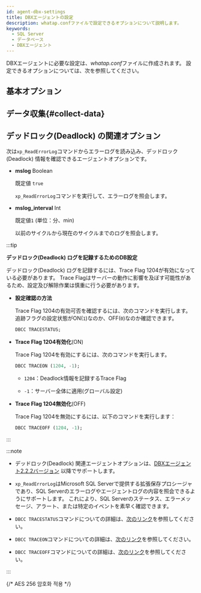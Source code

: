```yaml
---
id: agent-dbx-settings
title: DBXエージェントの設定
description: whatap.confファイルで設定できるオプションについて説明します。
keywords:
  - SQL Server
  - データベース
  - DBXエージェント
---
```



<V2Note product="SQL Server" />

DBXエージェントに必要な設定は、*whatap.conf*ファイルに作成されます。 設定できるオプションについては、次を参照してください。

## 基本オプション


<Dbagentdbxbasicoption />

## データ収集{#collect-data}


<Dbagentsettingdatacollection />

## デッドロック(Deadlock) の関連オプション

次は`xp_ReadErrorLog`コマンドからエラーログを読み込み、デッドロック(Deadlock) 情報を確認できるエージェントオプションです。

- **mslog** <span class='type'>Boolean</span>

  既定値 `true`

  `xp_ReadErrorLog`コマンドを実行して、エラーログを照会します。

- **mslog_interval** <span class='type'>Int</span>

  既定値`1` (単位：分、min)

  以前のサイクルから現在のサイクルまでのログを照会します。

:::tip

**デッドロック(Deadlock) ログを記録するためのDB設定**

デッドロック(Deadlock) ログを記録するには、Trace Flag 1204が有効になっている必要があります。 Trace Flagはサーバーの動作に影響を及ぼす可能性があるため、設定及び解除作業は慎重に行う必要があります。

- **設定確認の方法**

  Trace Flag 1204の有効可否を確認するには、次のコマンドを実行します。 追跡フラグの設定状態がON(`1`)なのか、OFF(`0`)なのか確認できます。

  ```sql
  DBCC TRACESTATUS;
  ```

- **Trace Flag 1204有効化**(ON)

  Trace Flag 1204を有効にするには、次のコマンドを実行します。

  ```sql
  DBCC TRACEON (1204, -1);
  ```

  - `1204`：Deadlock情報を記録するTrace Flag

  - `-1`：サーバー全体に適用(グローバル設定)

- **Trace Flag 1204無効化**(OFF)

  Trace Flag 1204を無効にするには、以下のコマンドを実行します：

  ```sql
  DBCC TRACEOFF (1204, -1);
  ```

:::

:::note

- デッドロック(Deadlock) 関連エージェントオプションは、[DBXエージェント2.2.2バージョン](../release-notes/db/dbx-2_2_2) 以降でサポートします。

- `xp_ReadErrorLog`はMicrosoft SQL Serverで提供する拡張保存プロシージャであり、SQL Serverのエラーログやエージェントログの内容を照会できるようにサポートします。 これにより、SQL Serverのステータス、エラーメッセージ、アラート、または特定のイベントを素早く確認できます。

- `DBCC TRACESTATUS`コマンドについての詳細は、[次のリンク](https://learn.microsoft.com/sql/t-sql/database-console-commands/dbcc-tracestatus-transact-sql?view=sql-server-ver16)を参照してください。

- `DBCC TRACEON`コマンドについての詳細は、[次のリンク](https://learn.microsoft.com/sql/t-sql/database-console-commands/dbcc-traceon-transact-sql?view=sql-server-ver16)を参照してください。

- `DBCC TRACEOFF`コマンドについての詳細は、[次のリンク](https://learn.microsoft.com/sql/t-sql/database-console-commands/dbcc-traceoff-transact-sql?view=sql-server-ver16)を参照してください。

:::

{/* AES 256 암호화 적용 */}

<Dbaes256encrypt />


<Dbsettingagentnamedetails level={2} agentType="DBX" />
